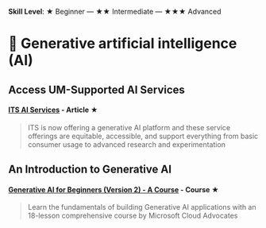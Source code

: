 **Skill Level**: ★ Beginner --- ★★ Intermediate --- ★★★ Advanced

# 🧠 Generative artificial intelligence (AI)

## Access UM-Supported AI Services

#### [**ITS AI Services**](https://its.umich.edu/computing/ai) **- Article ★**

> ITS is now offering a generative AI platform and these service offerings are equitable, accessible, and support everything from basic consumer usage to advanced research and experimentation

## An Introduction to Generative AI

#### [**Generative AI for Beginners (Version 2) - A Course**](https://microsoft.github.io/generative-ai-for-beginners/#/) **- Course ★**

> Learn the fundamentals of building Generative AI applications with an 18-lesson comprehensive course by Microsoft Cloud Advocates
